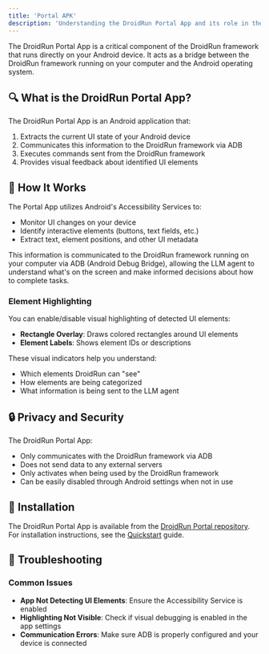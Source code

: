 ```yaml
---
title: 'Portal APK'
description: 'Understanding the DroidRun Portal App and its role in the DroidRun framework'
---
```


The DroidRun Portal App is a critical component of the DroidRun framework that runs directly on your Android device. It acts as a bridge between the DroidRun framework running on your computer and the Android operating system.

## 🔍 What is the DroidRun Portal App?

The DroidRun Portal App is an Android application that:

1. Extracts the current UI state of your Android device
2. Communicates this information to the DroidRun framework via ADB
3. Executes commands sent from the DroidRun framework
4. Provides visual feedback about identified UI elements

## 🔄 How It Works

The Portal App utilizes Android's Accessibility Services to:

- Monitor UI changes on your device
- Identify interactive elements (buttons, text fields, etc.)
- Extract text, element positions, and other UI metadata

This information is communicated to the DroidRun framework running on your computer via ADB (Android Debug Bridge), allowing the LLM agent to understand what's on the screen and make informed decisions about how to complete tasks.

### Element Highlighting

You can enable/disable visual highlighting of detected UI elements:

- **Rectangle Overlay**: Draws colored rectangles around UI elements
- **Element Labels**: Shows element IDs or descriptions

These visual indicators help you understand:
- Which elements DroidRun can "see"
- How elements are being categorized
- What information is being sent to the LLM agent


## 🔒 Privacy and Security

The DroidRun Portal App:

- Only communicates with the DroidRun framework via ADB
- Does not send data to any external servers
- Only activates when being used by the DroidRun framework
- Can be easily disabled through Android settings when not in use

## 🚀 Installation

The DroidRun Portal App is available from the [DroidRun Portal repository](https://github.com/droidrun/droidrun-portal). For installation instructions, see the [Quickstart](/quickstart) guide.

## 🔧 Troubleshooting

### Common Issues

- **App Not Detecting UI Elements**: Ensure the Accessibility Service is enabled
- **Highlighting Not Visible**: Check if visual debugging is enabled in the app settings
- **Communication Errors**: Make sure ADB is properly configured and your device is connected

